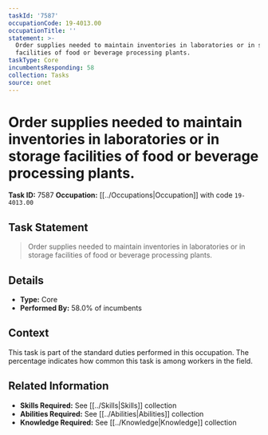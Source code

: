 ```yaml
---
taskId: '7587'
occupationCode: 19-4013.00
occupationTitle: ''
statement: >-
  Order supplies needed to maintain inventories in laboratories or in storage
  facilities of food or beverage processing plants.
taskType: Core
incumbentsResponding: 58
collection: Tasks
source: onet
---
```

# Order supplies needed to maintain inventories in laboratories or in storage facilities of food or beverage processing plants.

**Task ID:** 7587
**Occupation:** [[../Occupations|Occupation]] with code `19-4013.00`

## Task Statement

> Order supplies needed to maintain inventories in laboratories or in storage facilities of food or beverage processing plants.

## Details

- **Type:** Core
- **Performed By:** 58.0% of incumbents

## Context

This task is part of the standard duties performed in this occupation. The percentage indicates how common this task is among workers in the field.

## Related Information

- **Skills Required:** See [[../Skills|Skills]] collection
- **Abilities Required:** See [[../Abilities|Abilities]] collection
- **Knowledge Required:** See [[../Knowledge|Knowledge]] collection
